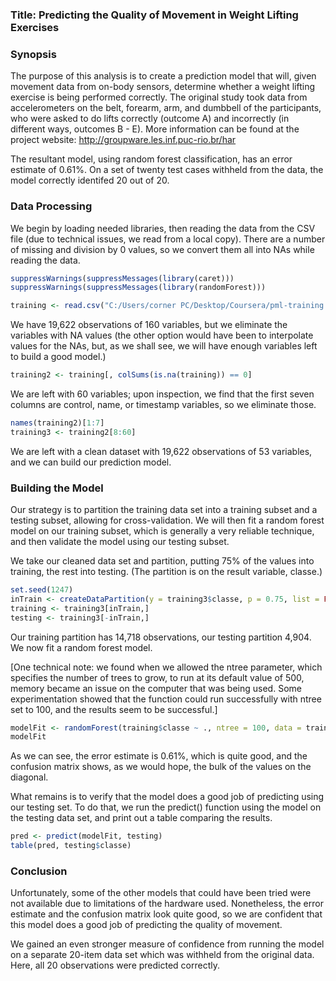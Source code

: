 ### Title: Predicting the Quality of Movement in Weight Lifting Exercises

### Synopsis

The purpose of this analysis is to create a prediction model that will, given movement data from on-body sensors, determine whether a weight lifting exercise is being performed correctly. The original study took data from accelerometers on the belt, forearm, arm, and dumbbell of the participants, who were asked to do lifts correctly (outcome A) and incorrectly (in different ways, outcomes B - E). More information can be found at the project website: [http://groupware.les.inf.puc-rio.br/har](http://groupware.les.inf.puc-rio.br/har)

The resultant model, using random forest classification, has an error estimate of 0.61%. On a set of twenty test cases withheld from the data, the model correctly identifed 20 out of 20.

### Data Processing

We begin by loading needed libraries, then reading the data from the CSV file (due to technical issues, we read from a local copy). There are a number of missing and division by 0 values, so we convert them all into NAs while reading the data.
```r
suppressWarnings(suppressMessages(library(caret)))
suppressWarnings(suppressMessages(library(randomForest)))
```
```r
training <- read.csv("C:/Users/corner PC/Desktop/Coursera/pml-training.csv", header = TRUE,  na.strings=c("NA","NaN", " ", "", "#DIV/0!"))
```

We have 19,622 observations of 160 variables, but we eliminate the variables with NA values (the other option would have been to interpolate values for the NAs, but, as we shall see, we will have enough variables left to build a good model.)

```r
training2 <- training[, colSums(is.na(training)) == 0]
```

We are left with 60 variables; upon inspection, we find that the first seven columns are control, name, or timestamp variables, so we eliminate those.

```r
names(training2)[1:7]
training3 <- training2[8:60]
```

We are left with a clean dataset with 19,622 observations of 53 variables, and we can build our prediction model.

### Building the Model

Our strategy is to partition the training data set into a training subset and a testing subset, allowing for cross-validation. We will then fit a random forest model on our training subset, which is generally a very reliable technique, and then validate the model using our testing subset.

We take our cleaned data set and partition, putting 75% of the values into training, the rest into testing. (The partition is on the result variable, classe.)

```r
set.seed(1247)
inTrain <- createDataPartition(y = training3$classe, p = 0.75, list = FALSE)
training <- training3[inTrain,]
testing <- training3[-inTrain,]
```

Our training partition has 14,718 observations, our testing partition 4,904. We now fit a random forest model. 

[One technical note: we found when we allowed the ntree parameter, which specifies the number of trees to grow, to run at its default value of 500, memory became an issue on the computer that was being used. Some experimentation showed that the function could run successfully with ntree set to 100, and the results seem to be successful.]

```r
modelFit <- randomForest(training$classe ~ ., ntree = 100, data = training)
modelFit
```

As we can see, the error estimate is 0.61%, which is quite good, and the confusion matrix shows, as we would hope, the bulk of the values on the diagonal.

What remains is to verify that the model does a good job of predicting using our testing set. To do that, we run the predict() function using the model on the testing data set, and print out a table comparing the results.

```r
pred <- predict(modelFit, testing)
table(pred, testing$classe)
```

### Conclusion

Unfortunately, some of the other models that could have been tried were not available due to limitations of the hardware used. Nonetheless, the error estimate and the confusion matrix look quite good, so we are confident that this model does a good job of predicting the quality of movement.

We gained an even stronger measure of confidence from running the model on a separate 20-item data set which was withheld from the original data. Here, all 20 observations were predicted correctly.

